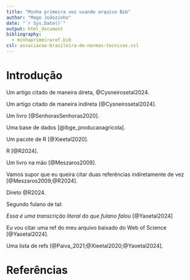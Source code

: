 ```yaml
---
title: "Minha primeira vez usando arquivo Bib"
author: "Mago Joãozinho"
date: "`r Sys.Date()`"
output: html_document
bibliography:
  - minhaprimeiraref.bib
csl: associacao-brasileira-de-normas-tecnicas.csl
---
```


# Introdução

Um artigo citado de maneira direta, @Cysneirosetal2024.  

Um artigo citado de maneira indireta [@Cysneirosetal2024].  

Um livro [@SenhorasSenhoras2020].  

Uma base de dados [@ibge_producaoagricola].  

Um pacote de R [@Xieetal2020].  

R [@R2024].  

Um livro na mão [@Meszaros2009].  

Vamos supor que eu queira citar duas referências indiretamente de vez [@Meszaros2009;@R2024].  

Direto @R2024.  

Segundo fulano de tal: 

*Essa é uma transcrição literal do que fulano falou* [@Yaoetal2024]  

Eu vou citar uma ref do meu arquivo baixado do Web of Science [@Yaoetal2024].  

Uma lista de refs [@Paiva_2021;@Xieetal2020;@Yaoetal2024].  

# Referências